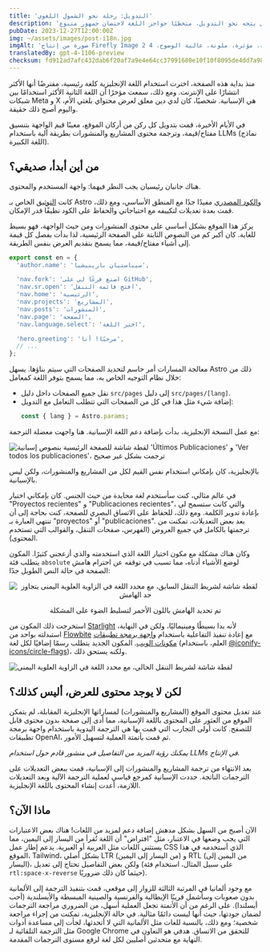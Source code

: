 ```yaml
---
title: 'التدويل: رحلة نحو الشمول اللغوي'
description: 'موقعي يتجه نحو التدويل، متخطيًا حواجز اللغة لاحتضان جمهور متنوع.'
pubDate: 2023-12-27T12:00:00Z
img: ~/assets/images/post-i18n.jpg
imgAlt: 'صورة من إنتاج Firefly Image 2 مع النص: فن فائز بجوائز، شجرة متفرعة مصنوعة من أشعة الضوء والطاقة، درامية، مؤثرة، ملونة، عالية الوضوح، 4k uhd'
translatedBy: gpt-4-1106-preview
checksum: fd912ad7afc432dab6f20af7a9e4e64cc37991680e10f10f8095de4dd7a98dbb
---
```



منذ بداية هذه الصفحة، اخترت استخدام اللغة الإنجليزية كلغة رئيسية، مفترضًا أنها الأكثر انتشارًا على الإنترنت. ومع ذلك، سمعت مؤخرًا أن اللغة الثانية الأكثر استخدامًا بين شبكات Meta و X هي الإسبانية. شخصيًا، كان لدي دين معلق لعرض محتواي بلغتي الأم، واليوم أصبح ذلك حقيقة.

في الأيام الأخيرة، قمت بتدويل كل ركن من أركان الموقع، معينًا قيم الواجهة بتنسيق مفتاح/قيمة، وترجمة محتوى المشاريع والمنشورات بطريقة آلية باستخدام LLMs (نماذج اللغة الكبيرة).

## من أين أبدأ، صديقي؟

هناك جانبان رئيسيان يجب النظر فيهما: واجهة المستخدم والمحتوى.

كانت [التوثيق](https://docs.astro.build/ar/recipes/i18n/) الخاص بـ Astro و[الكود المصدري](https://github.com/withastro/docs/tree/main/src/i18n) مفيدًا جدًا مع المنطق الأساسي، ومع ذلك، قمت بعدة تعديلات لتكييفه مع احتياجاتي والحفاظ على الكود نظيفًا قدر الإمكان.

يركز هذا الموقع بشكل أساسي على محتوى المنشورات ومن حيث الواجهة، فهو بسيط للغاية. كان أكبر كم من النصوص الثابتة على الصفحة الرئيسية، لذا بدأت بفصل كل قيمة إلى أشياء مفتاح/قيمة، مما يسمح بتقديم العرض بنفس الطريقة.

```typescript
export const en = {
  'author.name': 'سيباستيان بارينيشيا',

  'nav.fork': 'اصنع فرعًا لي على GitHub',
  'nav.sr.open': 'افتح قائمة التنقل',
  'nav.home': 'الرئيسية',
  'nav.projects': 'المشاريع',
  'nav.posts': 'المنشورات',
  'nav.page': 'الصفحة',
  'nav.language.select': 'اختر اللغة',

  'hero.greeting': 'مرحبًا! أنا',
  // ...
};
```

معالجة المسارات أمر حاسم لتحديد الصفحات التي سيتم بناؤها. يسهل Astro ذلك من خلال نظام التوجيه الخاص به، مما يسمح بتوفر اللغة كمعامل:

- نقل جميع الصفحات داخل دليل `src/pages` إلى دليل `src/pages/[lang]`.
- إضافة شيء مثل هذا في كل من الصفحات التي تتطلب التعامل مع التدويل:
  ```typescript
  const { lang } = Astro.params;
  ```

مع عمل النسخة الإنجليزية، بدأت بإضافة دعم اللغة الإسبانية. هنا واجهت معضلة الترجمة:

<Image
  src={WrongEsTranslation}
  alt="لقطة شاشة للصفحة الرئيسية بنصوص إسبانية 'Últimos Publicaciones' و 'Ver todos los publicaciones'، ترجمت بشكل غير صحيح"
  format="webp"
/>

بالإنجليزية، كان بإمكاني استخدام نفس القيم لكل من المشاريع والمنشورات، ولكن ليس بالإسبانية.

في عالم مثالي، كنت سأستخدم لغة محايدة من حيث الجنس. كان بإمكاني اختيار "Proyectos recientes" و "Publicaciones recientes"، والتي كانت ستسمح لي بإعادة تدوير الكلمة. ومع ذلك، للحفاظ على الاتساق البصري للصفحة، كنت بحاجة إلى أن تنتهي العبارة بـ "proyectos" أو "publicaciones". بعد بعض التعديلات، تمكنت من ترجمتها بالكامل في جميع العروض (الفهرس، صفحات التنقل، والقوالب التي تستخدم المحتوى).

وكان هناك مشكلة مع مكون اختيار اللغة الذي استخدمته والذي أزعجني كثيرًا. المكون يتطلب فئة `absolute` لوضع الأشياء أدناه، مما تسبب في توقفه عن احترام هامش الصفحة في حالة النص الطويل جدًا:

<div align="center">
  <Image
    src={OldNavbar}
    alt="لقطة شاشة لشريط التنقل السابق، مع محدد اللغة في الزاوية العلوية اليمنى يتجاوز حد الهامش"
    format="webp"
  />
  <p class="italic">تم تحديد الهامش باللون الأحمر لتسليط الضوء على المشكلة</p>
</div>

استخرجت ذلك المكون من [Starlight](https://starlight.astro.build/ar/) لأنه بدا بسيطًا ومينيماليًا، ولكن في النهاية، استبدلته بواحد من [Flowbite](https://flowbite.com/docs/components/navbar/#language-dropdown) مع إعادة تنفيذ التفاعلية باستخدام [واجهة برمجة تطبيقات مكونات الويب](https://web.dev/articles/custom-elements-v1). المكون الجديد يتطلب رسمًا إضافيًا لكل لغة (العلم، باستخدام [@iconify-icons/circle-flags](https://icon-sets.iconify.design/circle-flags/))، ولكنه يستحق ذلك.

<Image
  src={NewNavbar}
  alt="لقطة شاشة لشريط التنقل الحالي، مع محدد اللغة في الزاوية العلوية اليمنى"
  format="webp"
/>

## لكن لا يوجد محتوى للعرض، أليس كذلك؟

عند تعديل محتوى الموقع (المشاريع والمنشورات) لمساراتها الإنجليزية المقابلة، لم يتمكن الموقع من العثور على المحتوى باللغة الإسبانية، مما أدى إلى صفحة بدون محتوى قابل للتصفح. كانت أولى التجارب التي قمت بها هي الترجمة اليدوية باستخدام واجهة برمجة تطبيقات OpenAI، ثم قمت بأتمتة العملية لتسهيل الأمور.

_يمكنك رؤية المزيد من التفاصيل في منشور قادم حول استخدام LLMs في الإنتاج._

بعد الانتهاء من ترجمة المشاريع والمنشورات إلى الإسبانية، قمت ببعض التعديلات على الترجمات الناتجة. حددت الإسبانية كمرجع قياسي لعملية الترجمة الآلية وبعد التعديلات اللازمة، أعدت إنشاء المحتوى باللغة الإنجليزية.

## ماذا الآن؟

الآن أصبح من السهل بشكل مدهش إضافة دعم لمزيد من اللغات! هناك بعض الاعتبارات التي يجب وضعها في الاعتبار، مثل "افتراض" أن اللغة تُقرأ من اليسار إلى اليمين، مما يستثني اللغات مثل العربية أو العبرية. يدعم إطار عمل CSS الذي أستخدمه في هذا الموقع، Tailwind، بشكل أصلي LTR (من اليسار إلى اليمين) و RTL (من اليمين إلى اليسار)، ولكن بعض التفاصيل تحتاج إلى تعديل (على سبيل المثال، استخدام فئة `rtl:space-x-reverse` حيثما كان ذلك ضروريًا).

مع وجود ألمانيا في المرتبة الثالثة للزوار إلى موقعي، قمت بتنفيذ الترجمة إلى الألمانية بدون صعوبات وسأشمل قريبًا الإيطالية والفرنسية والصينية المبسطة والأيسلندية (أحب أيسلندا). على الرغم من أن الأتمتة تجعل العملية أسهل، من الضروري مراجعة الترجمات لضمان جودتها، حيث أنها ليست دائمًا مثالية. في حالة الإنجليزية، تمكنت من إجراء مراجعة شخصية؛ ومع ذلك، بالنسبة للغات مثل الألمانية التي لا أتحدثها، لجأت إلى مساعدة أدوات مثل الترجمة التلقائية لـ Google Chrome للتحقق من الاتساق. هدفي هو التعاون في النهاية مع متحدثين أصليين لكل لغة لرفع مستوى الترجمات المقدمة.
